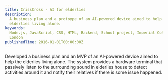 ```yaml
---
title: CrissCross - AI for elderlies
description:
  A business plan and a protoype of an AI-powered device aimed to help the
  elderlies living alone.
keywords:
  Node.js, JavaScript, CSS, HTML, Backend, School project, Imperial College
  London
publishedTime: 2016-01-01T00:00:00Z
---
```


Developed a business plan and an MVP of an AI-powered device aimed to help the
elderlies living alone. The system provides a hardware terminal that passively
listen to the surrounding sound in elderlies house to detect activities around
it and notify their relatives if there is some issue happened.
